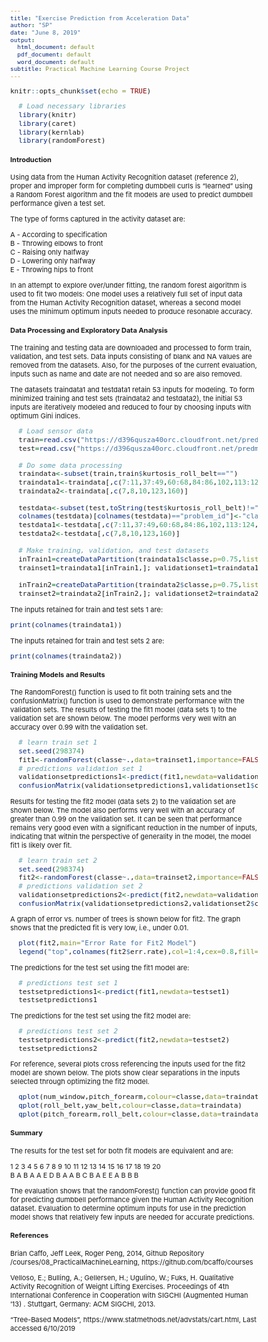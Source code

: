 ---
title: "Exercise Prediction from Acceleration Data"
author: "SP"
date: "June 8, 2019"
output:
  html_document: default
  pdf_document: default
  word_document: default
subtitle: Practical Machine Learning Course Project
---

```{r setup, include=FALSE}
knitr::opts_chunk$set(echo = TRUE)
```

<style type="text/css">

body{ /* Normal  */
      font-size: 11px;
  }
td {  /* Table  */
  font-size: 10px;
}
h1.title {
  font-size: 22px;
  /*color: DarkBlue;*/
}
h1 { /* Header 1 */
  font-size: 18px;
  /*color: DarkBlue;*/
}
h2 { /* Header 2 */
  font-size: 14px;
  /*color: DarkBlue;*/
}
h3 { /* Header 3 */
  font-size: 12px;
  /*color: DarkBlue;*/
}
code.r{ /* Code block */
    font-size: 11px;
}
pre { /* Code block - determines code spacing between lines */
    font-size: 11px;
}
</style>

```{r, message=F, warning=F, echo=F}
  # Load necessary libraries
  library(knitr)
  library(caret)
  library(kernlab)
  library(randomForest) 
```


#### Introduction

Using data from the Human Activity Recognition dataset (reference 2), proper and improper form for completing dumbbell curls 
is "learned" using a Random Forest algorithm and the fit models are used to predict dumbbell performance given a test set.  

The type of forms captured in the activity dataset are:

A - According to specification  
B - Throwing elbows to front  
C - Raising only halfway  
D - Lowering only halfway  
E - Throwing hips to front  

In an attempt to explore over/under fitting, the random forest algorithm is used to fit two models:  One model uses a relatively 
full set of input data from the Human Activity Recognition dataset, whereas a second model uses the minimum optimum inputs needed 
to produce resonable accuracy.  


#### Data Processing and Exploratory Data Analysis

The training and testing data are downloaded and processed to form train, validation, and test sets.  Data inputs consisting of blank
and NA values are removed from the datasets.  Also, for the purposes of the current evaluation, inputs such as name and date are not 
needed and so are also removed.  

The datasets traindata1 and testdata1 retain 53 inputs for modeling.  To form minimized training and test sets (traindata2 and testdata2), 
the initial 53 inputs are iteratively modeled and reduced to four by choosing inputs with optimum Gini indices.

```{r,echo=T}
  # Load sensor data
  train=read.csv("https://d396qusza40orc.cloudfront.net/predmachlearn/pml-training.csv")
  test=read.csv("https://d396qusza40orc.cloudfront.net/predmachlearn/pml-testing.csv")

  # Do some data processing
  traindata<-subset(train,train$kurtosis_roll_belt=="")
  traindata1<-traindata[,c(7:11,37:49,60:68,84:86,102,113:124,140,151:160)]
  traindata2<-traindata[,c(7,8,10,123,160)]

  testdata<-subset(test,toString(test$kurtosis_roll_belt)!="NA")
  colnames(testdata)[colnames(testdata)=="problem_id"]<-"classe"
  testdata1<-testdata[,c(7:11,37:49,60:68,84:86,102,113:124,140,151:160)]
  testdata2<-testdata[,c(7,8,10,123,160)]
  
  # Make training, validation, and test datasets
  inTrain1=createDataPartition(traindata1$classe,p=0.75,list=FALSE)
  trainset1=traindata1[inTrain1,]; validationset1=traindata1[-inTrain1,]; testset1<-testdata1
  
  inTrain2=createDataPartition(traindata2$classe,p=0.75,list=FALSE)
  trainset2=traindata2[inTrain2,]; validationset2=traindata2[-inTrain2,]; testset2<-testdata2
```

The inputs retained for train and test sets 1 are:

```{r}
print(colnames(traindata1))
```

The inputs retained for train and test sets 2 are:

```{r}
print(colnames(traindata2))
```


#### Training Models and Results

The RandomForest() function is used to fit both training sets and the confusionMatrix() function is used to 
demonstrate performance with the validation sets.  The results of testing the fit1 model (data sets 1) to the
validation set are shown below.  The model performs very well with an accuracy over 0.99 with the validation 
set.

```{r}
  # learn train set 1
  set.seed(298374)
  fit1<-randomForest(classe~.,data=trainset1,importance=FALSE)
  # predictions validation set 1
  validationsetpredictions1<-predict(fit1,newdata=validationset1)
  confusionMatrix(validationsetpredictions1,validationset1$classe)
```

Results for testing the fit2 model (data sets 2) to the validation set are shown below.  The model also performs 
very well with an accuracy of greater than 0.99 on the validation set.  It can be seen that performance remains 
very good even with a significant reduction in the number of inputs, indicating that within the perspective of 
generality in the model, the model fit1 is likely over fit.

```{r}
  # learn train set 2
  set.seed(298374)
  fit2<-randomForest(classe~.,data=trainset2,importance=FALSE)
  # predictions validation set 2
  validationsetpredictions2<-predict(fit2,newdata=validationset2)
  confusionMatrix(validationsetpredictions2,validationset2$classe)
```

A graph of error vs. number of trees is shown below for fit2.  The graph shows that the predicted fit is very 
low, i.e., under 0.01.

```{r}
  plot(fit2,main="Error Rate for Fit2 Model")
  legend("top",colnames(fit2$err.rate),col=1:4,cex=0.8,fill=1:4)
```


The predictions for the test set using the fit1 model are:

```{r}
  # predictions test set 1
  testsetpredictions1<-predict(fit1,newdata=testset1)
  testsetpredictions1  
```

The predictions for the test set using the fit2 model are:

```{r}
  # predictions test set 2
  testsetpredictions2<-predict(fit2,newdata=testset2)
  testsetpredictions2  
```


For reference, several plots cross referencing the inputs used for the fit2 model are shown below.  The 
plots show clear separations in the inputs selected through optimizing the fit2 model.

```{r}
  qplot(num_window,pitch_forearm,colour=classe,data=traindata)
  qplot(roll_belt,yaw_belt,colour=classe,data=traindata)
  qplot(pitch_forearm,roll_belt,colour=classe,data=traindata)
```


#### Summary

The results for the test set for both fit models are equivalent and are:

1  2  3  4  5  6  7  8  9 10 11 12 13 14 15 16 17 18 19 20   
B  A  B  A  A  E  D  B  A  A  B  C  B  A  E  E  A  B  B  B

The evaluation shows that the randomForest() function can provide good fit for predicting dumbbell performance 
given the Human Activity Recognition dataset.  Evaluation to determine optimum inputs for use in the prediction model 
shows that relatively few inputs are needed for accurate predictions.


#### References

Brian Caffo, Jeff Leek, Roger Peng, 2014, Github Repository /courses/08_PracticalMachineLearning, 
  https://github.com/bcaffo/courses

Velloso, E.; Bulling, A.; Gellersen, H.; Ugulino, W.; Fuks, H. Qualitative Activity Recognition of Weight Lifting Exercises. Proceedings of 4th 
  International Conference in Cooperation with SIGCHI (Augmented Human '13) . Stuttgart, Germany: ACM SIGCHI, 2013. 

"Tree-Based Models", https://www.statmethods.net/advstats/cart.html, Last accessed 6/10/2019
